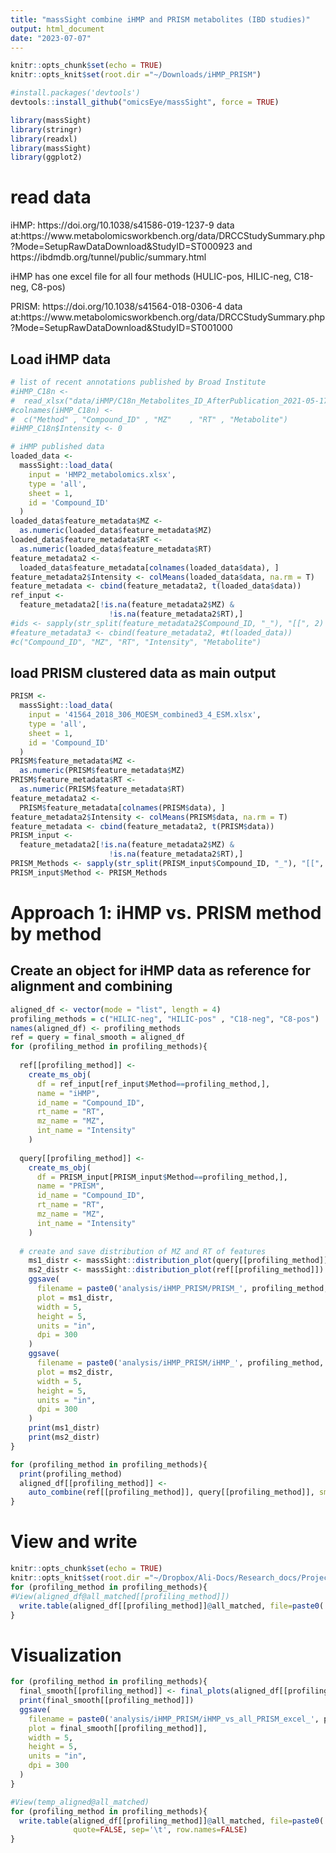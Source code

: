```yaml
---
title: "massSight combine iHMP and PRISM metabolites (IBD studies)"
output: html_document
date: "2023-07-07"
---
```



```r
knitr::opts_chunk$set(echo = TRUE)
knitr::opts_knit$set(root.dir ="~/Downloads/iHMP_PRISM")
```

```r
#install.packages('devtools')
devtools::install_github("omicsEye/massSight", force = TRUE)
```



```r
library(massSight)
library(stringr)
library(readxl)
library(massSight)
library(ggplot2)
```


# read data 

iHMP: https://doi.org/10.1038/s41586-019-1237-9
data at:https://www.metabolomicsworkbench.org/data/DRCCStudySummary.php?Mode=SetupRawDataDownload&StudyID=ST000923
and
https://ibdmdb.org/tunnel/public/summary.html

iHMP has one excel file for all four methods (HULIC-pos, HILIC-neg, C18-neg, C8-pos)

PRISM: https://doi.org/10.1038/s41564-018-0306-4
data at:https://www.metabolomicsworkbench.org/data/DRCCStudySummary.php?Mode=SetupRawDataDownload&StudyID=ST001000

## Load iHMP data
```r

# list of recent annotations published by Broad Institute 
#iHMP_C18n <-
#  read_xlsx("data/iHMP/C18n_Metabolites_ID_AfterPublication_2021-05-17.xlsx")
#colnames(iHMP_C18n) <-
#  c("Method" , "Compound_ID" , "MZ"    , "RT" , "Metabolite")
#iHMP_C18n$Intensity <- 0

# iHMP published data
loaded_data <-
  massSight::load_data(
    input = 'HMP2_metabolomics.xlsx',
    type = 'all',
    sheet = 1,
    id = 'Compound_ID'
  )
loaded_data$feature_metadata$MZ <-
  as.numeric(loaded_data$feature_metadata$MZ)
loaded_data$feature_metadata$RT <-
  as.numeric(loaded_data$feature_metadata$RT)
feature_metadata2 <-
  loaded_data$feature_metadata[colnames(loaded_data$data), ]
feature_metadata2$Intensity <- colMeans(loaded_data$data, na.rm = T)
feature_metadata <- cbind(feature_metadata2, t(loaded_data$data))
ref_input <-
  feature_metadata2[!is.na(feature_metadata2$MZ) &
                      !is.na(feature_metadata2$RT),] 
#ids <- sapply(str_split(feature_metadata2$Compound_ID, "_"), "[[", 2)
#feature_metadata3 <- cbind(feature_metadata2, #t(loaded_data))
#c("Compound_ID", "MZ", "RT", "Intensity", "Metabolite")
```


## load PRISM clustered data as main output 
```r

PRISM <-
  massSight::load_data(
    input = '41564_2018_306_MOESM_combined3_4_ESM.xlsx',
    type = 'all',
    sheet = 1,
    id = 'Compound_ID'
  )
PRISM$feature_metadata$MZ <-
  as.numeric(PRISM$feature_metadata$MZ)
PRISM$feature_metadata$RT <-
  as.numeric(PRISM$feature_metadata$RT)
feature_metadata2 <-
  PRISM$feature_metadata[colnames(PRISM$data), ]
feature_metadata2$Intensity <- colMeans(PRISM$data, na.rm = T)
feature_metadata <- cbind(feature_metadata2, t(PRISM$data))
PRISM_input <-
  feature_metadata2[!is.na(feature_metadata2$MZ) &
                      !is.na(feature_metadata2$RT),] 
PRISM_Methods <- sapply(str_split(PRISM_input$Compound_ID, "_"), "[[", 1)
PRISM_input$Method <- PRISM_Methods
```
# Approach 1: iHMP vs. PRISM method by method


## Create an object for iHMP data as reference for alignment and combining 

```r
aligned_df <- vector(mode = "list", length = 4)
profiling_methods = c("HILIC-neg", "HILIC-pos" , "C18-neg", "C8-pos")
names(aligned_df) <- profiling_methods
ref = query = final_smooth = aligned_df
for (profiling_method in profiling_methods){
  
  ref[[profiling_method]] <-
    create_ms_obj(
      df = ref_input[ref_input$Method==profiling_method,],
      name = "iHMP",
      id_name = "Compound_ID",
      rt_name = "RT",
      mz_name = "MZ",
      int_name = "Intensity"
    )
  
  query[[profiling_method]] <-
    create_ms_obj(
      df = PRISM_input[PRISM_input$Method==profiling_method,],
      name = "PRISM",
      id_name = "Compound_ID",
      rt_name = "RT",
      mz_name = "MZ",
      int_name = "Intensity"
    )
  
  # create and save distribution of MZ and RT of features
    ms1_distr <- massSight::distribution_plot(query[[profiling_method]])
    ms2_distr <- massSight::distribution_plot(ref[[profiling_method]])
    ggsave(
      filename = paste0('analysis/iHMP_PRISM/PRISM_', profiling_method,'_query_distr_plot.png'),
      plot = ms1_distr,
      width = 5,
      height = 5,
      units = "in",
      dpi = 300
    )
    ggsave(
      filename = paste0('analysis/iHMP_PRISM/iHMP_', profiling_method, '_ref_distr_plot.png'),
      plot = ms2_distr,
      width = 5,
      height = 5,
      units = "in",
      dpi = 300
    )
    print(ms1_distr)
    print(ms2_distr)
}
```

```r
for (profiling_method in profiling_methods){
  print(profiling_method)
  aligned_df[[profiling_method]] <-
    auto_combine(ref[[profiling_method]], query[[profiling_method]], smooth_method = "gam", log = NULL)
}
```

# View and write
```r
knitr::opts_chunk$set(echo = TRUE)
knitr::opts_knit$set(root.dir ="~/Dropbox/Ali-Docs/Research_docs/Projects/PragmaBio/")
for (profiling_method in profiling_methods){
#View(aligned_df@all_matched[[profiling_method]])
  write.table(aligned_df[[profiling_method]]@all_matched, file=paste0('analysis/iHMP_PRISM/iHMP_PRISM_', profiling_method, '_excel.tsv'), quote=FALSE, sep='\t', row.names=FALSE)
}
```

# Visualization

```r
for (profiling_method in profiling_methods){
  final_smooth[[profiling_method]] <- final_plots(aligned_df[[profiling_method]])
  print(final_smooth[[profiling_method]])  
  ggsave(
    filename = paste0('analysis/iHMP_PRISM/iHMP_vs_all_PRISM_excel_', profiling_method, '_massSight_plots.png'),
    plot = final_smooth[[profiling_method]],
    width = 5,
    height = 5,
    units = "in",
    dpi = 300
  )
}
```
```r
#View(temp_aligned@all_matched)
for (profiling_method in profiling_methods){
  write.table(aligned_df[[profiling_method]]@all_matched, file=paste0('analysis/iHMP_PRISM/iHMP_PRISM_', profiling_method, '_excel.tsv'),
              quote=FALSE, sep='\t', row.names=FALSE)
}
```
